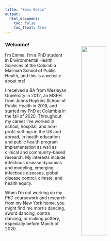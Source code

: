 ```yaml
---
title: "Emma Gorin"
output: 
  html_document:
    toc: false
    toc_float: true
---
```


<img src="images/egorin_headshot_1.jpg" style="width:40%" ALIGN = "right" HSPACE="50" VSPACE="25" />

### Welcome! 

I'm Emma, I'm a PhD student in Environmental Health Sciences at the Columbia Mailman School of Public Health, and this is a website about me! 


I received a BA from Wesleyan University in 2012, an MSPH from Johns Hopkins School of Public Health in 2019, and started my PhD at Columbia in the fall of 2020. Throughout my career I've worked in school, hospital, and non-profit settings in the US and abroad, in health education and public health program implementation as well as clinical and community-based research.  My interests include infectious disease dynamics and modeling, emerging infectious diseases, global disease control, climate, and health equity. 

When I'm not working on my PhD coursework and research from my New York home, you might find me morris dancing, sword dancing, contra dancing, or making pottery, especially before March of 2020. 



